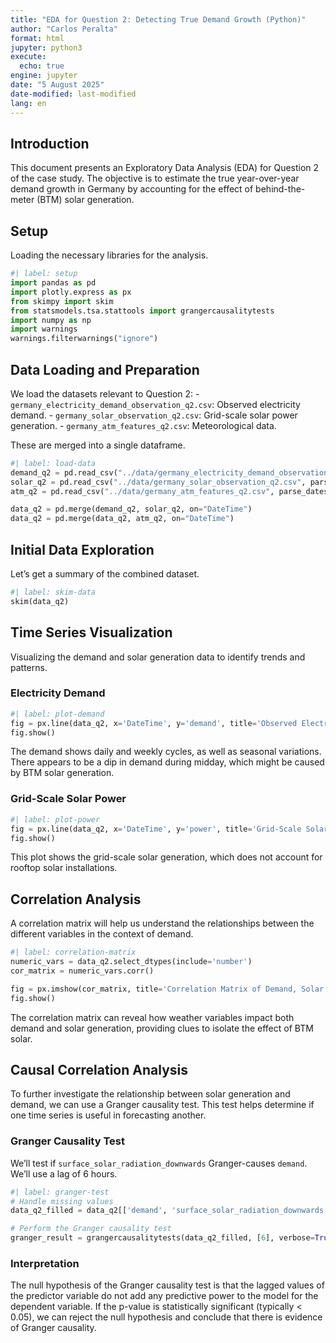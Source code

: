 ```yaml
---
title: "EDA for Question 2: Detecting True Demand Growth (Python)"
author: "Carlos Peralta"
format: html
jupyter: python3
execute:
  echo: true
engine: jupyter
date: "5 August 2025"
date-modified: last-modified
lang: en
---
```


## Introduction

This document presents an Exploratory Data Analysis (EDA) for Question 2 of the case study. The objective is to estimate the true year-over-year demand growth in Germany by accounting for the effect of behind-the-meter (BTM) solar generation.

## Setup

Loading the necessary libraries for the analysis.

```python
#| label: setup
import pandas as pd
import plotly.express as px
from skimpy import skim
from statsmodels.tsa.stattools import grangercausalitytests
import numpy as np
import warnings
warnings.filterwarnings("ignore")
```

## Data Loading and Preparation

We load the datasets relevant to Question 2:
- `germany_electricity_demand_observation_q2.csv`: Observed electricity demand.
- `germany_solar_observation_q2.csv`: Grid-scale solar power generation.
- `germany_atm_features_q2.csv`: Meteorological data.

These are merged into a single dataframe.

```python
#| label: load-data
demand_q2 = pd.read_csv("../data/germany_electricity_demand_observation_q2.csv", parse_dates=['DateTime'])
solar_q2 = pd.read_csv("../data/germany_solar_observation_q2.csv", parse_dates=['DateTime'])
atm_q2 = pd.read_csv("../data/germany_atm_features_q2.csv", parse_dates=['DateTime'])

data_q2 = pd.merge(demand_q2, solar_q2, on="DateTime")
data_q2 = pd.merge(data_q2, atm_q2, on="DateTime")
```

## Initial Data Exploration

Let's get a summary of the combined dataset.

```python
#| label: skim-data
skim(data_q2)
```

## Time Series Visualization

Visualizing the demand and solar generation data to identify trends and patterns.

### Electricity Demand

```python
#| label: plot-demand
fig = px.line(data_q2, x='DateTime', y='demand', title='Observed Electricity Demand over Time')
fig.show()
```

The demand shows daily and weekly cycles, as well as seasonal variations. There appears to be a dip in demand during midday, which might be caused by BTM solar generation.

### Grid-Scale Solar Power

```python
#| label: plot-power
fig = px.line(data_q2, x='DateTime', y='power', title='Grid-Scale Solar Power Generation over Time')
fig.show()
```

This plot shows the grid-scale solar generation, which does not account for rooftop solar installations.

## Correlation Analysis

A correlation matrix will help us understand the relationships between the different variables in the context of demand.

```python
#| label: correlation-matrix
numeric_vars = data_q2.select_dtypes(include='number')
cor_matrix = numeric_vars.corr()

fig = px.imshow(cor_matrix, title='Correlation Matrix of Demand, Solar, and Weather')
fig.show()
```

The correlation matrix can reveal how weather variables impact both demand and solar generation, providing clues to isolate the effect of BTM solar.

## Causal Correlation Analysis

To further investigate the relationship between solar generation and demand, we can use a Granger causality test. This test helps determine if one time series is useful in forecasting another.

### Granger Causality Test

We'll test if `surface_solar_radiation_downwards` Granger-causes `demand`. We'll use a lag of 6 hours.

```python
#| label: granger-test
# Handle missing values
data_q2_filled = data_q2[['demand', 'surface_solar_radiation_downwards']].ffill()

# Perform the Granger causality test
granger_result = grangercausalitytests(data_q2_filled, [6], verbose=True)
```

### Interpretation

The null hypothesis of the Granger causality test is that the lagged values of the predictor variable do not add any predictive power to the model for the dependent variable. If the p-value is statistically significant (typically < 0.05), we can reject the null hypothesis and conclude that there is evidence of Granger causality.
